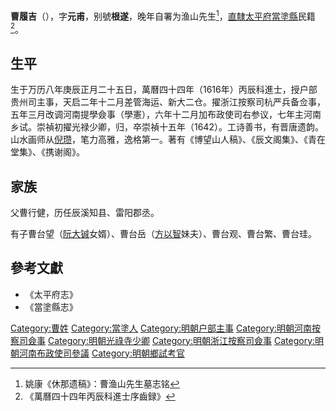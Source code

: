 '''曹履吉'''（{{bd|1580年||1642年|}}），字'''元甫'''，别號'''根遂'''，晚年自署为渔山先生<ref>姚康《休那遗稿》：曹渔山先生墓志铭</ref>，[[直隸|直隸]][[太平府|太平府]][[當塗縣|當塗縣]]民籍<ref>《萬曆四十四年丙辰科進士序齒録》</ref>。

== 生平 ==
生于万历八年庚辰正月二十五日，萬曆四十四年（1616年）丙辰科進士，授户部贵州司主事，天启二年十二月差管海运、新大二仓。擢浙江按察司杭严兵备佥事，五年三月改调河南提學僉事（學憲），六年十二月加布政使司右参议，七年主河南乡试。崇禎初擢光禄少卿，归，卒崇禎十五年（1642）。工诗善书，有晋唐遗韵。山水画师从[[倪瓒|倪瓒]]，笔力高雅，逸格第一。著有《博望山人稿》、《辰文阁集》、《青在堂集》、《携谢阁》。

== 家族 ==
父曹行健，历任辰溪知县、雷阳郡丞。

有子曹台望（[[阮大铖|阮大铖]]女婿）、曹台岳（[[方以智|方以智]]妹夫）、曹台观、曹台繁、曹台珪。

==參考文獻==
{{reflist}}
*《太平府志》
*《當塗縣志》

{{萬曆四十四年丙辰科殿試金榜}}

{{Authority control}}

{{DEFAULTSORT:Cao曹}}
[[Category:曹姓|Category:曹姓]]
[[Category:當塗人|Category:當塗人]]
[[Category:明朝户部主事|Category:明朝户部主事]]
[[Category:明朝河南按察司僉事|Category:明朝河南按察司僉事]]
[[Category:明朝光祿寺少卿|Category:明朝光祿寺少卿]]
[[Category:明朝浙江按察司僉事|Category:明朝浙江按察司僉事]]
[[Category:明朝河南布政使司參議|Category:明朝河南布政使司參議]]
[[Category:明朝鄉試考官|Category:明朝鄉試考官]]